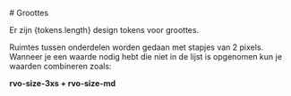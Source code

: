 

<Meta title="Huisstijl/Groottes" />

<Description># Groottes</Description>

Er zijn {tokens.length} design tokens voor groottes.

Ruimtes tussen onderdelen worden gedaan met stapjes van 2 pixels. <br />
Wanneer je een waarde nodig hebt die niet in de lijst is opgenomen kun je waarden combineren zoals:

<strong>rvo-size-3xs + rvo-size-md</strong>

<SizeDesignTokens tokens={tokens} />
